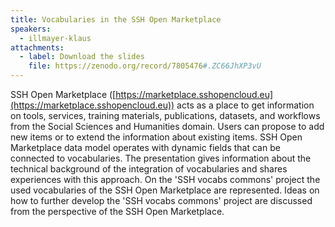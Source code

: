 ```yaml
---
title: Vocabularies in the SSH Open Marketplace
speakers:
  - illmayer-klaus
attachments:
  - label: Download the slides
    file: https://zenodo.org/record/7805476#.ZC66JhXP3vU
---
```

SSH Open Marketplace ([https://marketplace.sshopencloud.eu](https://marketplace.sshopencloud.eu)) acts as a place to get information on tools, services, training materials, publications, datasets, and workflows from the Social Sciences and Humanities domain. Users can propose to add new items or to extend the information about existing items. SSH Open Marketplace data model operates with dynamic fields that can be connected to vocabularies. The presentation gives information about the technical background of the integration of vocabularies and shares experiences with this approach. On the 'SSH vocabs commons' project the used vocabularies of the SSH Open Marketplace are represented. Ideas on how to further develop the 'SSH vocabs commons' project are discussed from the perspective of the SSH Open Marketplace.

<Speakers>
  <Speaker speaker="illmayer-klaus" />
</Speakers>

